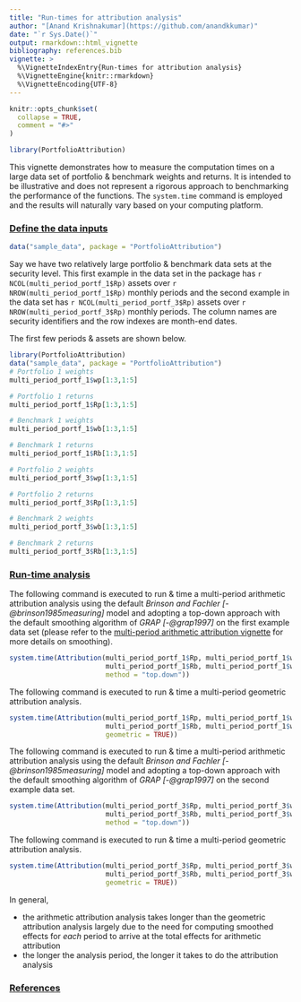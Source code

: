 ```yaml
---
title: "Run-times for attribution analysis"
author: "[Anand Krishnakumar](https://github.com/anandkkumar)"
date: "`r Sys.Date()`"
output: rmarkdown::html_vignette
bibliography: references.bib
vignette: >
  %\VignetteIndexEntry{Run-times for attribution analysis}
  %\VignetteEngine{knitr::rmarkdown}
  %\VignetteEncoding{UTF-8}
---
```


```r
knitr::opts_chunk$set(
  collapse = TRUE,
  comment = "#>"
)

library(PortfolioAttribution)
```

This vignette demonstrates how to measure the computation times on a large data set of portfolio & benchmark weights and returns. It is intended to be illustrative and does not represent a rigorous approach to benchmarking the performance of the functions. The `system.time` command is employed and the results will naturally vary based on your computing platform.

### <ins>Define the data inputs</ins>

```r
data("sample_data", package = "PortfolioAttribution")
```

Say we have two relatively large portfolio & benchmark data sets at the security level. This first example in the data set in the package has `r NCOL(multi_period_portf_1$Rp)` assets over `r NROW(multi_period_portf_1$Rp)` monthly periods and the second example in the data set has `r NCOL(multi_period_portf_3$Rp)` assets over `r NROW(multi_period_portf_3$Rp)` monthly periods. The column names are security identifiers and the row indexes are month-end dates.

The first few periods & assets are shown below.

```r
library(PortfolioAttribution)
data("sample_data", package = "PortfolioAttribution")
# Portfolio 1 weights
multi_period_portf_1$wp[1:3,1:5]

# Portfolio 1 returns
multi_period_portf_1$Rp[1:3,1:5]

# Benchmark 1 weights
multi_period_portf_1$wb[1:3,1:5]

# Benchmark 1 returns
multi_period_portf_1$Rb[1:3,1:5]

# Portfolio 2 weights
multi_period_portf_3$wp[1:3,1:5]

# Portfolio 2 returns
multi_period_portf_3$Rp[1:3,1:5]

# Benchmark 2 weights
multi_period_portf_3$wb[1:3,1:5]

# Benchmark 2 returns
multi_period_portf_3$Rb[1:3,1:5]
```

### <ins>Run-time analysis</ins>

The following command is executed to run & time a multi-period arithmetic attribution analysis using the default _Brinson and Fachler [-@brinson1985measuring]_ model and adopting a top-down approach with the default smoothing algorithm of _GRAP [-@grap1997]_ on the first example data set (please refer to the [multi-period arithmetic attribution vignette](multi-period-arithmetic.html) for more details on smoothing).

```r
system.time(Attribution(multi_period_portf_1$Rp, multi_period_portf_1$wp, 
                        multi_period_portf_1$Rb, multi_period_portf_1$wb, 
                        method = "top.down"))
```


The following command is executed to run & time a multi-period geometric attribution analysis.

```r
system.time(Attribution(multi_period_portf_1$Rp, multi_period_portf_1$wp, 
                        multi_period_portf_1$Rb, multi_period_portf_1$wb, 
                        geometric = TRUE))
```

The following command is executed to run & time a multi-period arithmetic attribution analysis using the default _Brinson and Fachler [-@brinson1985measuring]_ model and adopting a top-down approach with the default smoothing algorithm of _GRAP [-@grap1997]_ on the second example data set.

```r
system.time(Attribution(multi_period_portf_3$Rp, multi_period_portf_3$wp, 
                        multi_period_portf_3$Rb, multi_period_portf_3$wb, 
                        method = "top.down"))
```

The following command is executed to run & time a multi-period geometric attribution analysis.

```r
system.time(Attribution(multi_period_portf_3$Rp, multi_period_portf_3$wp, 
                        multi_period_portf_3$Rb, multi_period_portf_3$wb, 
                        geometric = TRUE))
```

In general,

* the arithmetic attribution analysis takes longer than the geometric attribution analysis largely due to the need for computing smoothed effects for _each_ period to arrive at the total effects for arithmetic attribution
* the longer the analysis period, the longer it takes to do the attribution analysis

### <ins>References</ins>
